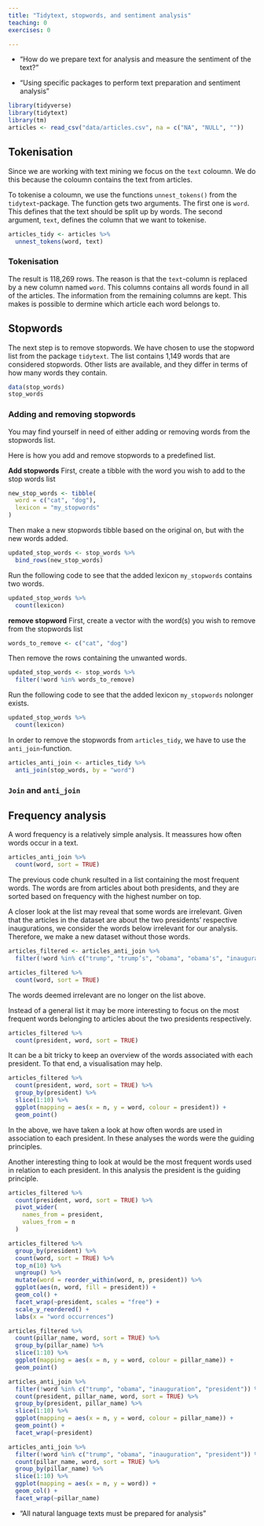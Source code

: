```yaml
---
title: "Tidytext, stopwords, and sentiment analysis"
teaching: 0
exercises: 0

---
```


:::::::::::::::::::::::::::::::::::::: questions 

- "How do we prepare text for analysis and measure the sentiment of the text?"

::::::::::::::::::::::::::::::::::::::::::::::::

::::::::::::::::::::::::::::::::::::: objectives

- "Using specific packages to perform text preparation and sentiment analysis"
::::::::::::::::::::::::::::::::::::::::::::::::

```r
library(tidyverse)
library(tidytext)
library(tm)
articles <- read_csv("data/articles.csv", na = c("NA", "NULL", ""))
```

## Tokenisation
Since we are working with text mining we focus on the `text` coloumn. We do this because the coloumn contains the text from articles.

To tokenise a coloumn, we use the functions `unnest_tokens()` from the `tidytext`-package. The function gets two arguments. The first one is `word`. This defines that the text should be split up by words. The second argument, `text`, defines the column that we want to tokenise.

```r
articles_tidy <- articles %>% 
  unnest_tokens(word, text)
```

:::: callout

### Tokenisation

The result is 118,269 rows. The reason is that the `text`-column is replaced by a new column named `word`. This columns contains all words found in all of the articles. The information from the remaining columns are kept. This makes is possible to dermine which article each word belongs to.

::::::

## Stopwords
The next step is to remove stopwords. We have chosen to use the stopword list from the package `tidytext`. The list contains 1,149 words that are considered stopwords. Other lists are available, and they differ in terms of how many words they contain.

```r
data(stop_words)
stop_words
```

:::: callout

### Adding and removing stopwords

You may find yourself in need of either adding or removing words from the stopwords list.

Here is how you add and remove stopwords to a predefined list.

**Add stopwords**
First, create a tibble with the word you wish to add to the stop words list

```r
new_stop_words <- tibble(
  word = c("cat", "dog"),
  lexicon = "my_stopwords"
)
```

Then make a new stopwords tibble based on the original on, but with the new words added.

```r
updated_stop_words <- stop_words %>%
  bind_rows(new_stop_words)
```

Run the following code to see that the added lexicon `my_stopwords` contains two words.
```r
updated_stop_words %>% 
  count(lexicon)
```



**remove stopword**
First,  create a vector with the word(s) you wish to remove from the stopwords list
 
```r
words_to_remove <- c("cat", "dog")
```

Then remove the rows containing the unwanted words.
```r
updated_stop_words <- stop_words %>%
  filter(!word %in% words_to_remove)
```

Run the following code to see that the added lexicon `my_stopwords` nolonger exists.
```r
updated_stop_words %>% 
  count(lexicon)
```



::::::

In order to remove the stopwords from `articles_tidy`, we have to use the `anti_join`-function. 

```r
articles_anti_join <- articles_tidy %>% 
  anti_join(stop_words, by = "word")
```

:::: callout

### `Join` and `anti_join`




::::::

## Frequency analysis

A word frequency is a relatively simple analysis. It meassures how often words occur in a text. 


```r
articles_anti_join %>% 
  count(word, sort = TRUE)
```

The previous code chunk resulted in a list containing the most frequent words. The words are from articles about both presidents, and they are sorted based on frequency with the highest number on top.

A closer look at the list may reveal that some words are irrelevant. Given that the articles in the dataset are about the two presidents' respective inaugurations, we consider the words below irrelevant for our analysis. Therefore, we make a new dataset without those words.

```r
articles_filtered <- articles_anti_join %>%
  filter(!word %in% c("trump", "trump’s", "obama", "obama's", "inauguration", "president"))

articles_filtered %>% 
  count(word, sort = TRUE)
```
The words deemed irrelevant are no longer on the list above.

Instead of a general list it may be more interesting to focus on the most frequent words belonging to articles about the two presidents respectively.

```r
articles_filtered %>%
  count(president, word, sort = TRUE)
```
It can be a bit tricky to keep an overview of the words associated with each president. To that end, a visualisation may help.


```r
articles_filtered %>%
  count(president, word, sort = TRUE) %>% 
  group_by(president) %>%
  slice(1:10) %>% 
  ggplot(mapping = aes(x = n, y = word, colour = president)) +
  geom_point() 
```
In the above, we have taken a look at how often words are used in association to each president. In these analyses the words were the guiding principles.

Another interesting thing to look at would be the most frequent words used in relation to each president. In this analysis the president is the guiding principle.

```r
articles_filtered %>%
  count(president, word, sort = TRUE) %>% 
  pivot_wider(
    names_from = president,
    values_from = n
  )
```

```r
articles_filtered %>%
  group_by(president) %>% 
  count(word, sort = TRUE) %>% 
  top_n(10) %>% 
  ungroup() %>% 
  mutate(word = reorder_within(word, n, president)) %>% 
  ggplot(aes(n, word, fill = president)) +
  geom_col() +
  facet_wrap(~president, scales = "free") +
  scale_y_reordered() + 
  labs(x = "word occurrences")

```
```r
articles_filtered %>%
  count(pillar_name, word, sort = TRUE) %>% 
  group_by(pillar_name) %>%
  slice(1:10) %>% 
  ggplot(mapping = aes(x = n, y = word, colour = pillar_name)) +
  geom_point() 
```





```r
articles_anti_join %>%
  filter(!word %in% c("trump", "obama", "inauguration", "president")) %>%
  count(president, pillar_name, word, sort = TRUE) %>% 
  group_by(president, pillar_name) %>%
  slice(1:10) %>% 
  ggplot(mapping = aes(x = n, y = word, colour = pillar_name)) +
  geom_point() +
  facet_wrap(~president)
```

```r
articles_anti_join %>%
  filter(!word %in% c("trump", "obama", "inauguration", "president")) %>%
  count(pillar_name, word, sort = TRUE) %>% 
  group_by(pillar_name) %>%
  slice(1:10) %>% 
  ggplot(mapping = aes(x = n, y = word)) +
  geom_col() +
  facet_wrap(~pillar_name)
```


::::::::::::::::::::::::::::::::::::: keypoints 

- "All natural language texts must be prepared for analysis"

::::::::::::::::::::::::::::::::::::::::::::::::
